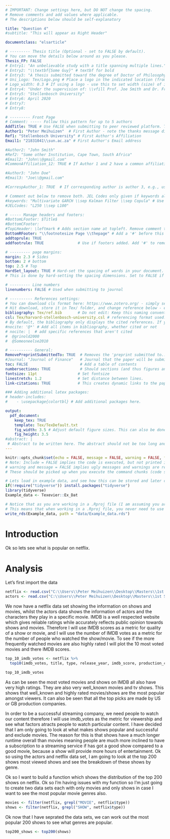 ```yaml
---
# IMPORTANT: Change settings here, but DO NOT change the spacing.
# Remove comments and add values where applicable.
# The descriptions below should be self-explanatory

title: "Question 4"
#subtitle: "This will appear as Right Header"

documentclass: "elsarticle"

# --------- Thesis title (Optional - set to FALSE by default).
# You can move the details below around as you please.
Thesis_FP: FALSE
# Entry1: "An unbelievable study with a title spanning multiple lines."
# Entry2: "\\textbf{Some Guy}" # textbf for bold
# Entry3: "A thesis submitted toward the degree of Doctor of Philosophy"
# Uni_Logo: Tex/Logo.png # Place a logo in the indicated location (from your root, e.g. defaults to ~/Tex/Logo.png) and uncomment this line. Leave uncommented for no image
# Logo_width: 0.3 # If using a logo - use this to set width (size) of image
# Entry4: "Under the supervision of: \\vfill Prof. Joe Smith and Dr. Frank Smith"
# Entry5: "Stellenbosch University"
# Entry6: April 2020
# Entry7:
# Entry8:

# --------- Front Page
# Comment: ----- Follow this pattern for up to 5 authors
AddTitle: TRUE # Use FALSE when submitting to peer reviewed platform. This will remove author names.
Author1: "Peter Meihuizen"  # First Author - note the thanks message displayed as an italic footnote of first page.
Ref1: "Stellenbosch University" # First Author's Affiliation
Email1: "21831041\\sun.ac.za" # First Author's Email address

#Author2: "John Smith"
#Ref2: "Some other Institution, Cape Town, South Africa"
#Email2: "John\\@gmail.com"
#CommonAffiliation_12: TRUE # If Author 1 and 2 have a common affiliation. Works with _13, _23, etc.

#Author3: "John Doe"
#Email3: "Joe\\@gmail.com"

#CorrespAuthor_1: TRUE  # If corresponding author is author 3, e.g., use CorrespAuthor_3: TRUE

# Comment out below to remove both. JEL Codes only given if keywords also given.
#keywords: "Multivariate GARCH \\sep Kalman Filter \\sep Copula" # Use \\sep to separate
#JELCodes: "L250 \\sep L100"

# ----- Manage headers and footers:
#BottomLFooter: $Title$
#BottomCFooter:
#TopLHeader: \leftmark # Adds section name at topleft. Remove comment to add it.
BottomRFooter: "\\footnotesize Page \\thepage" # Add a '#' before this line to remove footer.
addtoprule: TRUE
addfootrule: TRUE               # Use if footers added. Add '#' to remove line.

# --------- page margins:
margin: 2.3 # Sides
bottom: 2 # bottom
top: 2.5 # Top
HardSet_layout: TRUE # Hard-set the spacing of words in your document. This will stop LaTeX squashing text to fit on pages, e.g.
# This is done by hard-setting the spacing dimensions. Set to FALSE if you want LaTeX to optimize this for your paper.

# --------- Line numbers
linenumbers: FALSE # Used when submitting to journal

# ---------- References settings:
# You can download cls format here: https://www.zotero.org/ - simply search for your institution. You can also edit and save cls formats here: https://editor.citationstyles.org/about/
# Hit download, store it in Tex/ folder, and change reference below - easy.
bibliography: Tex/ref.bib       # Do not edit: Keep this naming convention and location.
csl: Tex/harvard-stellenbosch-university.csl # referencing format used.
# By default, the bibliography only displays the cited references. If you want to change this, you can comment out one of the following:
#nocite: '@*' # Add all items in bibliography, whether cited or not
# nocite: |  # add specific references that aren't cited
#  @grinold2000
#  @Someoneelse2010

# ---------- General:
RemovePreprintSubmittedTo: TRUE  # Removes the 'preprint submitted to...' at bottom of titlepage
#Journal: "Journal of Finance"   # Journal that the paper will be submitting to, if RemovePreprintSubmittedTo is set to TRUE.
toc: FALSE                       # Add a table of contents
numbersections: TRUE             # Should sections (and thus figures and tables) be numbered?
fontsize: 11pt                  # Set fontsize
linestretch: 1.2                # Set distance between lines.
link-citations: TRUE            # This creates dynamic links to the papers in reference list.

### Adding additional latex packages:
# header-includes:
#    - \usepackage{colortbl} # Add additional packages here.

output:
  pdf_document:
    keep_tex: TRUE
    template: Tex/TexDefault.txt
    fig_width: 3.5 # Adjust default figure sizes. This can also be done in the chunks of the text.
    fig_height: 3.5
#abstract: |
 # Abstract to be written here. The abstract should not be too long and should provide the reader with a good understanding what you are writing about. Academic papers are not like novels where you keep the reader in suspense. To be effective in getting others to read your paper, be as open and concise about your findings here as possible. Ideally, upon reading your abstract, the reader should feel he / she must read your paper in entirety.
---
```


<!-- First: Set your default preferences for chunk options: -->

<!-- If you want a chunk's code to be printed, set echo = TRUE. message = FALSE stops R printing ugly package loading details in your final paper too. I also suggest setting warning = FALSE and checking for warnings in R, else you might find ugly warnings in your paper. -->

```r
knitr::opts_chunk$set(echo = FALSE, message = FALSE, warning = FALSE, fig.width = 6, fig.height = 5, fig.pos="H", fig.pos = 'H')
# Note: Include = FALSE implies the code is executed, but not printed in your pdf.
# warning and message = FALSE implies ugly messages and warnings are removed from your pdf.
# These should be picked up when you execute the command chunks (code sections below) in your rmd, not printed in your paper!

# Lets load in example data, and see how this can be stored and later called from your 'data' folder.
if(!require("tidyverse")) install.packages("tidyverse")
library(tidyverse)
Example_data <- Texevier::Ex_Dat

# Notice that as you are working in a .Rproj file (I am assuming you are) - the relative paths of your directories start at your specified root.
# This means that when working in a .Rproj file, you never need to use getwd() - it is assumed as your base root automatically.
write_rds(Example_data, path = "data/Example_data.rds")

```


<!-- ############################## -->
<!-- # Start Writing here: -->
<!-- ############################## -->

# Introduction \label{Introduction}

Ok so lets see what is popular on netflix.

# Analysis \label{Analysis}

Let's first import the data

```r
netflix <- read.csv("C:\\Users\\Peter Meihuizen\\Desktop\\Masters\\1st Semester\\Data Science\\Take-home test\\Question_4\\data\\netflix\\titles.csv")
actors <- read.csv("C:\\Users\\Peter Meihuizen\\Desktop\\Masters\\1st Semester\\Data Science\\Take-home test\\Question_4\\data\\netflix\\credits.csv")
```

We now have a netflix data set showing the information on shows and movies, whilst the actors data shows the information of actors and the characters they play in a specific movie. IMDB is a well respected website which gives reliable ratings while accurately reflects public opinion towards shows and movies. Therefore I will use IMDB scores as a metric for quality of a show or movie, and I will use the number of IMDB votes as a metric for the number of people who watched the show/movie. To see if the more frequently watched movies are also highly rated I will plot the 10 most voted movies and there IMDB scores.

```r
top_10_imdb_votes <- netflix %>% 
  top10(imdb_votes, title, type, release_year, imdb_score, production_countries, x = 10)

top_10_imdb_votes
```

As can be seen the most voted movies and shows on IMDB all also have very high ratings. They are also very well_known movies and tv shows. This shows that well_known and highly rated movies/shows are the most popular amongst viewers. It can also be seen that all the top picks are made by US or GB production companies. 

In order to be a successful streaming company, we need people to watch our content therefore I will use imdb_votes as the metric for viewership and see what factors atracts people to watch particular content. I have decided that I am only going to look at what makes shows popular and successful and exclude movies. The reason for this is that shows have a much longer runtime overall than movies meaning people are much more inclined to have a subscription to a streaming service if has got a good show compared to a good movie, because a show will provide more hours of entertainment. Ok so using the actors and netflix data set, I am  going to look at the top 200 shows most viewed shows and see the breakdown of these shows by genre.

Ok so I want to build a function which shows the distribution of the top 200 shows on netflix. Ok so I'm having issues with my function so I'm just going to create two data sets each with only movies and only shows in case I want to see the most popular movie genres also.

```r
movies <- filter(netflix, grepl("MOVIE", netflix$type)) 
shows <- filter(netflix, grepl("SHOW", netflix$type))
```

Ok now that I have seprated the data sets, we can work out the most popular 200 shows to see what genres are popular.  

```r
top200_shows <- top200(shows)
```

